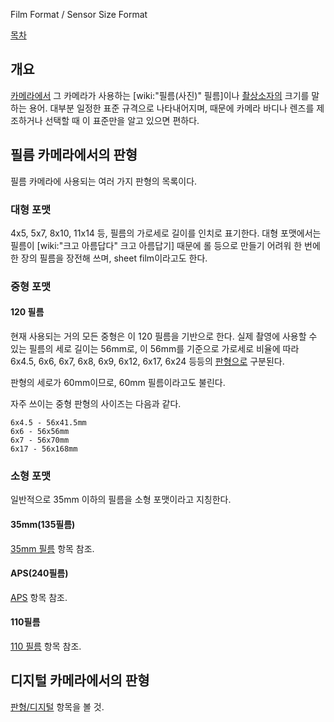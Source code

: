 Film Format / Sensor Size Format

[[목차]]
== 개요 ==
[[카메라]]에서 그 카메라가 사용하는 [wiki:"필름(사진)" 필름]이나 [[촬상소자]]의 크기를 말하는 용어.
대부분 일정한 표준 규격으로 나타내어지며, 때문에 카메라 바디나 렌즈를 제조하거나 선택할 때 이 표준만을 알고 있으면 편하다.

== 필름 카메라에서의 판형 ==
필름 카메라에 사용되는 여러 가지 판형의 목록이다.
=== 대형 포맷 ===
4x5, 5x7, 8x10, 11x14 등, 필름의 가로세로 길이를 인치로 표기한다.
대형 포맷에서는 필름이 [wiki:"크고 아름답다" 크고 아름답기] 때문에 롤 등으로 만들기 어려워 한 번에 한 장의 필름을 장전해 쓰며, sheet film이라고도 한다.

=== 중형 포맷 ===
==== 120 필름 ====
현재 사용되는 거의 모든 중형은 이 120 필름을 기반으로 한다.
실제 촬영에 사용할 수 있는 필름의 세로 길이는 56mm로, 이 56mm를 기준으로 가로세로 비율에 따라 6x4.5, 6x6, 6x7, 6x8, 6x9, 6x12, 6x17, 6x24 등등의 [[판형]]으로 구분된다.

판형의 세로가 60mm이므로, 60mm 필름이라고도 불린다.

자주 쓰이는 중형 판형의 사이즈는 다음과 같다.
 6x4.5 - 56x41.5mm
 6x6 - 56x56mm
 6x7 - 56x70mm
 6x17 - 56x168mm

=== 소형 포맷 ===
일반적으로 35mm 이하의 필름을 소형 포맷이라고 지칭한다.
==== 35mm(135필름) ====
[[35mm 필름]] 항목 참조.
==== APS(240필름) ====
[[APS]] 항목 참조.
==== 110필름 ====
[[110 필름]] 항목 참조.

== 디지털 카메라에서의 판형 ==

[[판형/디지털]] 항목을 볼 것.
